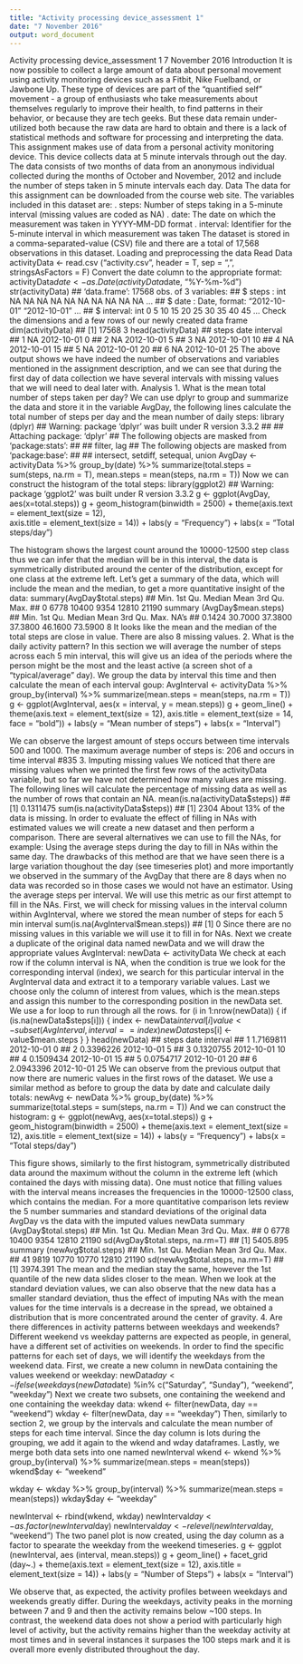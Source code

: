 ```yaml
---
title: "Activity processing device_assessment 1"
date: "7 November 2016"
output: word_document
---
```


Activity processing device_assessment 1
7 November 2016
Introduction
It is now possible to collect a large amount of data about personal movement using activity monitoring devices such as a Fitbit, Nike Fuelband, or Jawbone Up. These type of devices are part of the "quantified self" movement - a group of enthusiasts who take measurements about themselves regularly to improve their health, to find patterns in their behavior, or because they are tech geeks. But these data remain under-utilized both because the raw data are hard to obtain and there is a lack of statistical methods and software for processing and interpreting the data. This assignment makes use of data from a personal activity monitoring device. This device collects data at 5 minute intervals through out the day. The data consists of two months of data from an anonymous individual collected during the months of October and November, 2012 and include the number of steps taken in 5 minute intervals each day.
Data
The data for this assignment can be downloaded from the course web site. The variables included in this dataset are: . steps: Number of steps taking in a 5-minute interval (missing values are coded as NA) . date: The date on which the measurement was taken in YYYY-MM-DD format . interval: Identifier for the 5-minute interval in which measurement was taken The dataset is stored in a comma-separated-value (CSV) file and there are a total of 17,568 observations in this dataset. Loading and preprocessing the data
Read Data
activityData <- read.csv ("activity.csv", header = T, sep = ",", stringsAsFactors = F)
Convert the date column to the appropriate format:
activityData$date <- as.Date(activityData$date, "%Y-%m-%d")
str(activityData)
## 'data.frame':    17568 obs. of  3 variables:
##  $ steps   : int  NA NA NA NA NA NA NA NA NA NA ...
##  $ date    : Date, format: "2012-10-01" "2012-10-01" ...
##  $ interval: int  0 5 10 15 20 25 30 35 40 45 ...
Check the dimensions and a few rows of our newly created data frame
dim(activityData)
## [1] 17568     3
head(activityData)
##   steps       date interval
## 1    NA 2012-10-01        0
## 2    NA 2012-10-01        5
## 3    NA 2012-10-01       10
## 4    NA 2012-10-01       15
## 5    NA 2012-10-01       20
## 6    NA 2012-10-01       25
The above output shows we have indeed the number of observations and variables mentioned in the assignment description, and we can see that during the first day of data collection we have several intervals with missing values that we will need to deal later with.
Analysis
1.	What is the mean total number of steps taken per day?
We can use dplyr to group and summarize the data and store it in the variable AvgDay, the following lines calculate the total number of steps per day and the mean number of daily steps:
library (dplyr)
## Warning: package 'dplyr' was built under R version 3.3.2
## 
## Attaching package: 'dplyr'
## The following objects are masked from 'package:stats':
## 
##     filter, lag
## The following objects are masked from 'package:base':
## 
##     intersect, setdiff, setequal, union
AvgDay <- activityData %>% group_by(date) %>%
          summarize(total.steps = sum(steps, na.rm = T), 
                  mean.steps = mean(steps, na.rm = T))
Now we can construct the histogram of the total steps:
library(ggplot2)
## Warning: package 'ggplot2' was built under R version 3.3.2
g <- ggplot(AvgDay, aes(x=total.steps))
g + geom_histogram(binwidth = 2500) + theme(axis.text = element_text(size = 12),  
      axis.title = element_text(size = 14)) + labs(y = "Frequency") + labs(x = "Total steps/day")
 
The histogram shows the largest count around the 10000-12500 step class thus we can infer that the median will be in this interval, the data is symmetrically distributed around the center of the distribution, except for one class at the extreme left. Let's get a summary of the data, which will include the mean and the median, to get a more quantitative insight of the data:
summary(AvgDay$total.steps)
##    Min. 1st Qu.  Median    Mean 3rd Qu.    Max. 
##       0    6778   10400    9354   12810   21190
summary (AvgDay$mean.steps)
##    Min. 1st Qu.  Median    Mean 3rd Qu.    Max.    NA's 
##  0.1424 30.7000 37.3800 37.3800 46.1600 73.5900       8
It looks like the mean and the median of the total steps are close in value. There are also 8 missing values.
2.	What is the daily activity pattern?
In this section we will average the number of steps across each 5 min interval, this will give us an idea of the periods where the person might be the most and the least active (a screen shot of a "typical/average" day).
We group the data by interval this time and then calculate the mean of each interval goup:
AvgInterval <- activityData %>% group_by(interval) %>%
      summarize(mean.steps = mean(steps, na.rm = T))
g <- ggplot(AvgInterval, aes(x = interval, y = mean.steps))
g + geom_line() + theme(axis.text = element_text(size = 12), 
      axis.title = element_text(size = 14, face = "bold")) + 
      labs(y = "Mean number of steps") + labs(x = "Interval")
 
We can observe the largest amount of steps occurs between time intervals 500 and 1000. The maximum average number of steps is: 206 and occurs in time interval #835
3.	Imputing missing values
We noticed that there are missing values when we printed the first few rows of the activityData variable, but so far we have not determined how many values are missing. The following lines will calculate the percentage of missing data as well as the number of rows that contain an NA.
mean(is.na(activityData$steps))
## [1] 0.1311475
sum(is.na(activityData$steps))
## [1] 2304
About 13% of the data is missing. In order to evaluate the effect of filling in NAs with estimated values we will create a new dataset and then perform a comparison. There are several alternatives we can use to fill the NAs, for example:
Using the average steps during the day to fill in NAs within the same day. The drawbacks of this method are that we have seen there is a large variation thoughout the day (see timeseries plot) and more importantly we observed in the summary of the AvgDay that there are 8 days when no data was recorded so in those cases we would not have an estimator. Using the average steps per interval. We will use this metric as our first attempt to fill in the NAs. First, we will check for missing values in the interval column within AvgInterval, where we stored the mean number of steps for each 5 min interval
sum(is.na(AvgInterval$mean.steps))
## [1] 0
Since there are no missing values in this variable we will use it to fill in for NAs. Next we create a duplicate of the original data named newData and we will draw the appropriate values AvgInterval:
newData <- activityData
We check at each row if the column interval is NA, when the condition is true we look for the corresponding interval (index), we search for this particular interval in the AvgInterval data and extract it to a temporary variable values. Last we choose only the column of interest from values, which is the mean.steps and assign this number to the corresponding position in the newData set. We use a for loop to run through all the rows.
for (i in 1:nrow(newData)) {
      if (is.na(newData$steps[i])) {
            index <- newData$interval[i]
            value <- subset(AvgInterval, interval==index)
            newData$steps[i] <- value$mean.steps
      }
}
head(newData)
##       steps       date interval
## 1 1.7169811 2012-10-01        0
## 2 0.3396226 2012-10-01        5
## 3 0.1320755 2012-10-01       10
## 4 0.1509434 2012-10-01       15
## 5 0.0754717 2012-10-01       20
## 6 2.0943396 2012-10-01       25
We can observe from the previous output that now there are numeric values in the first rows of the dataset. We use a similar method as before to group the data by date and calculate daily totals:
newAvg <- newData %>% group_by(date) %>%
      summarize(total.steps = sum(steps, na.rm = T))
And we can construct the histogram:
g <- ggplot(newAvg, aes(x=total.steps))
g + geom_histogram(binwidth = 2500) + theme(axis.text = element_text(size = 12),
      axis.title = element_text(size = 14)) + labs(y = "Frequency") + labs(x = "Total steps/day")
 
This figure shows, similarly to the first histogram, symmetrically distributed data around the maximum without the column in the extreme left (which contained the days with missing data). One must notice that filling values with the interval means increases the frequencies in the 10000-12500 class, which contains the median. For a more quantitative comparison lets review the 5 number summaries and standard deviations of the original data AvgDay vs the data with the imputed values newData
summary (AvgDay$total.steps)
##    Min. 1st Qu.  Median    Mean 3rd Qu.    Max. 
##       0    6778   10400    9354   12810   21190
sd(AvgDay$total.steps, na.rm=T)
## [1] 5405.895
summary (newAvg$total.steps)
##    Min. 1st Qu.  Median    Mean 3rd Qu.    Max. 
##      41    9819   10770   10770   12810   21190
sd(newAvg$total.steps, na.rm=T)
## [1] 3974.391
The mean and the median stay the same, however the 1st quantile of the new data slides closer to the mean. When we look at the standard deviation values, we can also observe that the new data has a smaller standard deviation, thus the effect of imputing NAs with the mean values for the time intervals is a decrease in the spread, we obtained a distribution that is more concentrated around the center of gravity.
4.	Are there differences in activity patterns between weekdays and weekends?
Different weekend vs weekday patterns are expected as people, in general, have a different set of activities on weekends. In order to find the specific patterns for each set of days, we will identify the weekdays from the weekend data. First, we create a new column in newData containing the values weekend or weekday:
newData$day <- ifelse(weekdays(newData$date) %in% c("Saturday", "Sunday"), "weekend", "weekday")
Next we create two subsets, one containing the weekend and one containing the weekday data:
wkend <- filter(newData, day == "weekend")
wkday <- filter(newData, day == "weekday")
Then, similarly to section 2, we group by the intervals and calculate the mean number of steps for each time interval. Since the day column is lots during the grouping, we add it again to the wkend and wday dataframes. Lastly, we merge both data sets into one named newInterval
wkend <- wkend %>%
      group_by(interval) %>%
      summarize(mean.steps = mean(steps)) 
wkend$day <- "weekend"

wkday <- wkday %>%
      group_by(interval) %>%
      summarize(mean.steps = mean(steps)) 
wkday$day <- "weekday"

newInterval <- rbind(wkend, wkday)
newInterval$day <- as.factor(newInterval$day)
newInterval$day <- relevel(newInterval$day, "weekend")
The two panel plot is now created, using the day column as a factor to spearate the weekday from the weekend timeseries.
g <- ggplot (newInterval, aes (interval, mean.steps))
g + geom_line() + facet_grid (day~.) + theme(axis.text = element_text(size = 12), 
      axis.title = element_text(size = 14)) + labs(y = "Number of Steps") + labs(x = "Interval")
 
We observe that, as expected, the activity profiles between weekdays and weekends greatly differ. During the weekdays, activity peaks in the morning between 7 and 9 and then the activity remains below ~100 steps. In contrast, the weekend data does not show a period with particularly high level of activity, but the activity remains higher than the weekday activity at most times and in several instances it surpases the 100 steps mark and it is overall more evenly distributed throughout the day.

